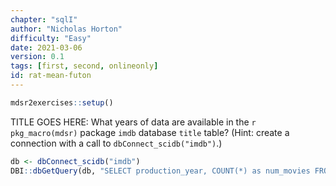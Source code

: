 ```yaml
---
chapter: "sqlI"
author: "Nicholas Horton"
difficulty: "Easy"
date: 2021-03-06 
version: 0.1
tags: [first, second, onlineonly]
id: rat-mean-futon
---
```


```r
mdsr2exercises::setup()
```

TITLE GOES HERE: What years of data are available in the `r pkg_macro(mdsr)` package `imdb` database `title` table?
(Hint: create a connection with a call to `dbConnect_scidb("imdb")`.)

<!--begin-answer-->

```r
db <- dbConnect_scidb("imdb")
DBI::dbGetQuery(db, "SELECT production_year, COUNT(*) as num_movies FROM title GROUP BY production_year ORDER BY production_year DESC;")
```

<!--end-answer-->

